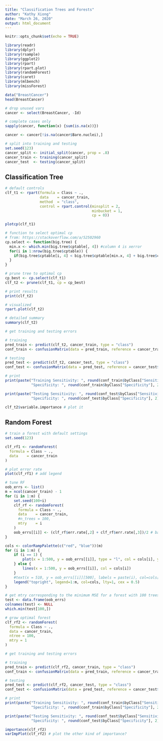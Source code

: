 ```yaml
---
title: "Classification Trees and Forests"
author: "Kathy Xiong"
date: "March 26, 2020"
output: html_document
---
```


```r
knitr::opts_chunk$set(echo = TRUE)

library(readr)
library(dplyr)
library(rsample)
library(ggplot2)
library(rpart)
library(rpart.plot)
library(randomForest)
library(caret)
library(mlbench)
library(missForest)
```
```r
data("BreastCancer")
head(BreastCancer)
```
```r
# drop unused vars
cancer <- select(BreastCancer, -Id)

# complete cases only
sapply(cancer, function(x) {sum(is.na(x))})

cancer <- cancer[!is.na(cancer$Bare.nuclei),]
```
```r
# split into training and testing
set.seed(123)
cancer_split <- initial_split(cancer, prop = .8)
cancer_train <- training(cancer_split)
cancer_test  <- testing(cancer_split) 
```

## Classification Tree

```r
# default controls
clf_t1 <- rpart(formula = Class ~ .,
                data    = cancer_train,
                method  = "class",
                control = rpart.control(minsplit = 2, 
                                        minbucket = 1,
                                        cp = 0))

plotcp(clf_t1)
```
```r
# function to select optimal cp
# from: https://stackoverflow.com/a/52502960
cp.select <- function(big.tree) {
  min.x <- which.min(big.tree$cptable[, 4]) #column 4 is xerror
  for(i in 1:nrow(big.tree$cptable)) {
    if(big.tree$cptable[i, 4] < big.tree$cptable[min.x, 4] + big.tree$cptable[min.x, 5])     return(big.tree$cptable[i, 1]) #column 5: xstd, column 1: cp 
  }
}

# prune tree to optimal cp
cp_best <- cp.select(clf_t1)
clf_t2 <- prune(clf_t1, cp = cp_best)

# print results
print(clf_t2)
```

```r
# visualized
rpart.plot(clf_t2)
```
```r
# detailed summary
summary(clf_t2)
```
```r
# get training and testing errors

# training
pred_train <- predict(clf_t2, cancer_train, type = "class")
conf_train <- confusionMatrix(data = pred_train, reference = cancer_train$Class)

# testing
pred_test <- predict(clf_t2, cancer_test, type = "class")
conf_test <- confusionMatrix(data = pred_test, reference = cancer_test$Class)

# print
print(paste("Training Sensitivity: ", round(conf_train$byClass["Sensitivity"], 2), ",",
            "Specificity: ", round(conf_train$byClass["Specificity"], 2)))

print(paste("Testing Sensitivity: ", round(conf_test$byClass["Sensitivity"], 2), ",",
            "Specificity: ", round(conf_test$byClass["Specificity"], 2)))
```
```r
clf_t2$variable.importance # plot it
```

## Random Forest

```r
# train a forest with default settings
set.seed(123)

clf_rf1 <- randomForest(
  formula = Class ~ .,
  data    = cancer_train
)

# plot error rate
plot(clf_rf1) # add legend
```
```r
# tune RF
oob_errs <- list()
m = ncol(cancer_train) - 1
for (i in 1:m) {
    set.seed(100+i)
    clf_rf <- randomForest(
      formula = Class ~ .,
      data    = cancer_train,
      #n_trees = 100,
      mtry    = i
    )
    oob_errs[[i]] <- (clf_rf$err.rate[,2] + clf_rf$err.rate[,3])/2 # balanced accuracy
}

cols <- colorRampPalette(c("red", "blue"))(m)
for (i in 1:m) {
    if (i == 1) {
        plot(x = 1:500, y = oob_errs[[i]], type = "l", col = cols[i], ylim=c(0,0.1))
    } else {
        lines(x = 1:500, y = oob_errs[[i]], col = cols[i])
    }
    #text(x = 510, y = oob_errs[[i]][500], labels = paste(i), col=cols[i])
    legend("topright", legend=1:m, col=cols, lty=1, cex = 0.5)
}
```
```r
# get mtry corresponding to the minimum MSE for a forest with 100 trees
test <- data.frame(oob_errs)
colnames(test) <- NULL
which.min(test[100,])
```

```r
# grow optimal forest
clf_rf2 <- randomForest(
  formula = Class ~ .,
  data = cancer_train,
  ntree = 100,
  mtry = 1 
)
```
```r
# get training and testing errors

# training
pred_train <- predict(clf_rf2, cancer_train, type = "class")
conf_train <- confusionMatrix(data = pred_train, reference = cancer_train$Class)

# testing
pred_test <- predict(clf_rf2, cancer_test, type = "class")
conf_test <- confusionMatrix(data = pred_test, reference = cancer_test$Class)

# print
print(paste("Training Sensitivity: ", round(conf_train$byClass["Sensitivity"], 2), ",",
            "Specificity: ", round(conf_train$byClass["Specificity"], 2)))

print(paste("Testing Sensitivity: ", round(conf_test$byClass["Sensitivity"], 2), ",",
            "Specificity: ", round(conf_test$byClass["Specificity"], 2)))
```

```r
importance(clf_rf2)
varImpPlot(clf_rf2) # plot the other kind of importance?
```

